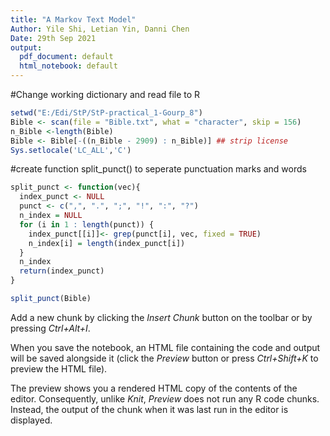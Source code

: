 ```yaml
---
title: "A Markov Text Model"
Author: Yile Shi, Letian Yin, Danni Chen
Date: 29th Sep 2021
output:
  pdf_document: default
  html_notebook: default
---
```

#Change working dictionary and read file to R
```r
setwd("E:/Edi/StP/StP-practical_1-Gourp_8")
Bible <- scan(file = "Bible.txt", what = "character", skip = 156)
n_Bible <-length(Bible)
Bible <- Bible[-((n_Bible - 2909) : n_Bible)] ## strip license
Sys.setlocale('LC_ALL','C')
```
#create function split_punct() to seperate punctuation marks and words
```r
split_punct <- function(vec){
  index_punct <- NULL
  punct <- c(",", ".", ";", "!", ":", "?")
  n_index = NULL
  for (i in 1 : length(punct)) {
    index_punct[[i]]<- grep(punct[i], vec, fixed = TRUE)
    n_index[i] = length(index_punct[i])
  }
  n_index
  return(index_punct)
}
```

```r
split_punct(Bible)
```








Add a new chunk by clicking the *Insert Chunk* button on the toolbar or by pressing *Ctrl+Alt+I*.

When you save the notebook, an HTML file containing the code and output will be saved alongside it (click the *Preview* button or press *Ctrl+Shift+K* to preview the HTML file).

The preview shows you a rendered HTML copy of the contents of the editor. Consequently, unlike *Knit*, *Preview* does not run any R code chunks. Instead, the output of the chunk when it was last run in the editor is displayed.
